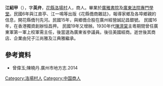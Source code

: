 {{Refimprove|time=2020-08-24T14:18:01+00:00}}
'''江紹甲'''（{{bd|？||？}}），字'''英弁'''，[[花縣|花縣]][[洛場村|洛場村]]人，商人。畢業於[[廣雅書院|廣雅書院]]及[[廣東法院專門學堂|廣東法院專門學堂]]。民國6年與江直亭、江一鳴等出版《花縣僑商雜誌》，報導家鄉及各埠鄉親的信息，開花縣僑刊先河。民國15年，與鄉僑合股在廣州經營誠記昌銀號。 民國16年，在香港獨資創辦恒昌押。 民國19年又增辦{{link-yue|恒貞大押}}。1930年代[[陳濟棠|陳濟棠]]主粵期間曾任廣東軍第一軍上校軍需主任，後當選為廣東省參議員。後往美國經商。逝世後其商店、企業由兒子江尚雅及江典雅繼承。

==參考資料==
*曾偉玉;陳曉丹.廣州市地方志.2014
{{GZ-stub}}

[[Category:洛場村人|Category:洛場村人]]
[[Category:中国商人|Category:中国商人]]